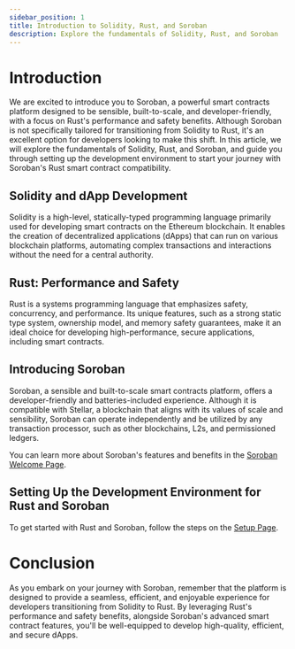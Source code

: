 ```yaml
---
sidebar_position: 1
title: Introduction to Solidity, Rust, and Soroban
description: Explore the fundamentals of Solidity, Rust, and Soroban
---
```


# Introduction

We are excited to introduce you to Soroban, a powerful smart contracts platform designed to be sensible, built-to-scale, and developer-friendly, with a focus on Rust's performance and safety benefits. Although Soroban is not specifically tailored for transitioning from Solidity to Rust, it's an excellent option for developers looking to make this shift. In this article, we will explore the fundamentals of Solidity, Rust, and Soroban, and guide you through setting up the development environment to start your journey with Soroban's Rust smart contract compatibility.

## Solidity and dApp Development

Solidity is a high-level, statically-typed programming language primarily used for developing smart contracts on the Ethereum blockchain. It enables the creation of decentralized applications (dApps) that can run on various blockchain platforms, automating complex transactions and interactions without the need for a central authority.

## Rust: Performance and Safety

Rust is a systems programming language that emphasizes safety, concurrency, and performance. Its unique features, such as a strong static type system, ownership model, and memory safety guarantees, make it an ideal choice for developing high-performance, secure applications, including smart contracts.

## Introducing Soroban

Soroban, a sensible and built-to-scale smart contracts platform, offers a developer-friendly and batteries-included experience. Although it is compatible with Stellar, a blockchain that aligns with its values of scale and sensibility, Soroban can operate independently and be utilized by any transaction processor, such as other blockchains, L2s, and permissioned ledgers.

You can learn more about Soroban's features and benefits in the [Soroban Welcome Page](../).

## Setting Up the Development Environment for Rust and Soroban

To get started with Rust and Soroban, follow the steps on the [Setup Page](../getting-started/setup).

# Conclusion

As you embark on your journey with Soroban, remember that the platform is designed to provide a seamless, efficient, and enjoyable experience for developers transitioning from Solidity to Rust. By leveraging Rust's performance and safety benefits, alongside Soroban's advanced smart contract features, you'll be well-equipped to develop high-quality, efficient, and secure dApps.
